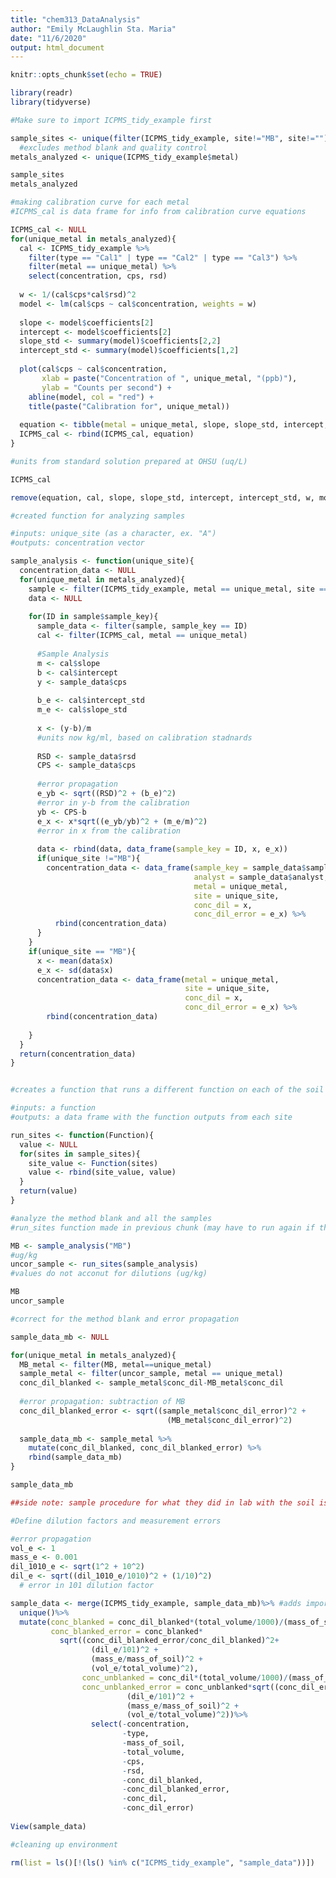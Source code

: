 ```yaml
---
title: "chem313_DataAnalysis"
author: "Emily McLaughlin Sta. Maria"
date: "11/6/2020"
output: html_document
---
```

 
```r
knitr::opts_chunk$set(echo = TRUE)
```

```r

library(readr)
library(tidyverse)

#Make sure to import ICPMS_tidy_example first


```

```r

sample_sites <- unique(filter(ICPMS_tidy_example, site!="MB", site!="")$site)
  #excludes method blank and quality control 
metals_analyzed <- unique(ICPMS_tidy_example$metal)

sample_sites
metals_analyzed

```

```r

#making calibration curve for each metal
#ICPMS_cal is data frame for info from calibration curve equations

ICPMS_cal <- NULL
for(unique_metal in metals_analyzed){
  cal <- ICPMS_tidy_example %>%
    filter(type == "Cal1" | type == "Cal2" | type == "Cal3") %>%
    filter(metal == unique_metal) %>%
    select(concentration, cps, rsd)
  
  w <- 1/(cal$cps*cal$rsd)^2
  model <- lm(cal$cps ~ cal$concentration, weights = w)
  
  slope <- model$coefficients[2]
  intercept <- model$coefficients[2]
  slope_std <- summary(model)$coefficients[2,2]
  intercept_std <- summary(model)$coefficients[1,2]
  
  plot(cal$cps ~ cal$concentration,
       xlab = paste("Concentration of ", unique_metal, "(ppb)"),
       ylab = "Counts per second") +
    abline(model, col = "red") +
    title(paste("Calibration for", unique_metal))
  
  equation <- tibble(metal = unique_metal, slope, slope_std, intercept, intercept_std)
  ICPMS_cal <- rbind(ICPMS_cal, equation)
}

#units from standard solution prepared at OHSU (uq/L)

ICPMS_cal

remove(equation, cal, slope, slope_std, intercept, intercept_std, w, model, unique_metal)


```

```r
#created function for analyzing samples

#inputs: unique_site (as a character, ex. "A")
#outputs: concentration vector

sample_analysis <- function(unique_site){
  concentration_data <- NULL
  for(unique_metal in metals_analyzed){
    sample <- filter(ICPMS_tidy_example, metal == unique_metal, site == unique_site)
    data <- NULL
    
    for(ID in sample$sample_key){
      sample_data <- filter(sample, sample_key == ID)
      cal <- filter(ICPMS_cal, metal == unique_metal)
      
      #Sample Analysis
      m <- cal$slope
      b <- cal$intercept
      y <- sample_data$cps
      
      b_e <- cal$intercept_std
      m_e <- cal$slope_std
      
      x <- (y-b)/m
      #units now kg/ml, based on calibration stadnards
      
      RSD <- sample_data$rsd
      CPS <- sample_data$cps
      
      #error propagation 
      e_yb <- sqrt((RSD)^2 + (b_e)^2)
      #error in y-b from the calibration
      yb <- CPS-b
      e_x <- x*sqrt((e_yb/yb)^2 + (m_e/m)^2)
      #error in x from the calibration
      
      data <- rbind(data, data_frame(sample_key = ID, x, e_x))
      if(unique_site !="MB"){
        concentration_data <- data_frame(sample_key = sample_data$sample_key,
                                         analyst = sample_data$analyst,
                                         metal = unique_metal,
                                         site = unique_site,
                                         conc_dil = x,
                                         conc_dil_error = e_x) %>%
          rbind(concentration_data)
      }
    }
    if(unique_site == "MB"){
      x <- mean(data$x)
      e_x <- sd(data$x)
      concentration_data <- data_frame(metal = unique_metal,
                                       site = unique_site,
                                       conc_dil = x,
                                       conc_dil_error = e_x) %>%
        rbind(concentration_data)
                              
    }
  }
  return(concentration_data)
}



```

```r

#creates a function that runs a different function on each of the soil sample sites

#inputs: a function
#outputs: a data frame with the function outputs from each site

run_sites <- function(Function){
  value <- NULL
  for(sites in sample_sites){
    site_value <- Function(sites)
    value <- rbind(site_value, value)
  }
  return(value)
}

```


```r

#analyze the method blank and all the samples
#run_sites function made in previous chunk (may have to run again if this code isn't running)

MB <- sample_analysis("MB")
#ug/kg
uncor_sample <- run_sites(sample_analysis)
#values do not acconut for dilutions (ug/kg)

MB
uncor_sample


```

```r

#correct for the method blank and error propagation

sample_data_mb <- NULL

for(unique_metal in metals_analyzed){
  MB_metal <- filter(MB, metal==unique_metal)
  sample_metal <- filter(uncor_sample, metal == unique_metal)
  conc_dil_blanked <- sample_metal$conc_dil-MB_metal$conc_dil
  
  #error propagation: subtraction of MB
  conc_dil_blanked_error <- sqrt((sample_metal$conc_dil_error)^2 +
                                   (MB_metal$conc_dil_error)^2)
  
  sample_data_mb <- sample_metal %>%
    mutate(conc_dil_blanked, conc_dil_blanked_error) %>%
    rbind(sample_data_mb)
}

sample_data_mb

##side note: sample procedure for what they did in lab with the soil is on slide 22 of ICPMS Data Analysis Code ppt

```

```r

#Define dilution factors and measurement errors

#error propagation 
vol_e <- 1
mass_e <- 0.001
dil_1010_e <- sqrt(1^2 + 10^2)
dil_e <- sqrt((dil_1010_e/1010)^2 + (1/10)^2)
  # error in 101 dilution factor

sample_data <- merge(ICPMS_tidy_example, sample_data_mb)%>% #adds important details, like soil mass
  unique()%>%
  mutate(conc_blanked = conc_dil_blanked*(total_volume/1000)/(mass_of_soil/1000)*101,
         conc_blanked_error = conc_blanked*
           sqrt((conc_dil_blanked_error/conc_dil_blanked)^2+
                  (dil_e/101)^2 +
                  (mass_e/mass_of_soil)^2 +
                  (vol_e/total_volume)^2),
                conc_unblanked = conc_dil*(total_volume/1000)/(mass_of_soil/1000)*101,
                conc_unblanked_error = conc_unblanked*sqrt((conc_dil_error/conc_dil)^2 +
                          (dil_e/101)^2 +
                          (mass_e/mass_of_soil)^2 +
                          (vol_e/total_volume)^2))%>%
                  select(-concentration,
                         -type,
                         -mass_of_soil,
                         -total_volume,
                         -cps,
                         -rsd,
                         -conc_dil_blanked,
                         -conc_dil_blanked_error,
                         -conc_dil,
                         -conc_dil_error)
                  
View(sample_data)

```


```r

#cleaning up environment

rm(list = ls()[!(ls() %in% c("ICPMS_tidy_example", "sample_data"))])

```



















